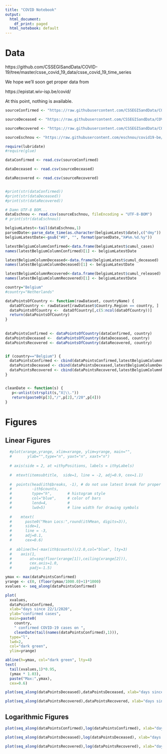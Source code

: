 ```yaml
---
title: "COVID Notebook"
output:
  html_document:
    df_print: paged
  html_notebook: default
---
```


# Data

https://github.com/CSSEGISandData/COVID-19/tree/master/csse_covid_19_data/csse_covid_19_time_series

We hope we'll soon get proper data from

https://epistat.wiv-isp.be/covid/

At this point, nothing is available.

```r
sourceConfirmed <- "https://raw.githubusercontent.com/CSSEGISandData/COVID-19/master/csse_covid_19_data/csse_covid_19_time_series/time_series_covid19_confirmed_global.csv"

sourceDeceased <- "https://raw.githubusercontent.com/CSSEGISandData/COVID-19/master/csse_covid_19_data/csse_covid_19_time_series/time_series_covid19_deaths_global.csv"

sourceRecovered <- "https://raw.githubusercontent.com/CSSEGISandData/COVID-19/master/csse_covid_19_data/csse_covid_19_time_series/time_series_covid19_recovered_global.csv"

sourceEschnou <- "https://raw.githubusercontent.com/eschnou/covid19-be/master/covid19-belgium.csv"
```

```r

require(lubridate)
#require(glue)

dataConfirmed <- read.csv(sourceConfirmed)

dataDeceased <- read.csv(sourceDeceased)

dataRecovered <- read.csv(sourceRecovered)


#print(str(dataConfirmed))
#print(str(dataDeceased))
#print(str(dataRecovered))

```

```r

# Damn UTF-8 BOM...
dataEschnou <- read.csv(sourceEschnou, fileEncoding = "UTF-8-BOM")
# print(str(dataEschnou))

belgiumLatest<-tail(dataEschnou,1)
parsedDate<-parse_date_time(as.character(belgiumLatest$date),c("dmy"))
belgiumLatestDate<-gsub("#0", "", format(parsedDate,"X#%m.%d.%y"))

latestBelgiumColumnConfirmed<-data.frame(belgiumLatest$cumul_cases)
names(latestBelgiumColumnConfirmed)[1] <- belgiumLatestDate

latestBelgiumColumnDeceased<-data.frame(belgiumLatest$cumul_deceased)
names(latestBelgiumColumnDeceased)[1] <- belgiumLatestDate

latestBelgiumColumnRecovered<-data.frame(belgiumLatest$cumul_released)
names(latestBelgiumColumnRecovered)[1] <- belgiumLatestDate


```



```r

country="Belgium"
#country="Netherlands"

dataPointsOfCountry <- function(rawDataset, countryName) {
  dataOfCountry <- rawDataset[rawDataset$Country.Region == country, ]
  dataPointsOfCountry <-  dataOfCountry[,c(5:ncol(dataOfCountry))]
  return(dataPointsOfCountry)
}
  
  
dataPointsConfirmed <- dataPointsOfCountry(dataConfirmed, country)
dataPointsDeceased <-  dataPointsOfCountry(dataDeceased, country)
dataPointsRecovered <- dataPointsOfCountry(dataRecovered, country)


if (country=="Belgium") {
  dataPointsConfirmed <- cbind(dataPointsConfirmed,latestBelgiumColumnConfirmed)
  dataPointsDeceased <- cbind(dataPointsDeceased,latestBelgiumColumnDeceased)
  dataPointsRecovered <- cbind(dataPointsRecovered,latestBelgiumColumnRecovered)
}


cleanDate <- function(s) {
   p<-unlist(strsplit(s,"X|\\."))
   return(paste0(p[3],"/",p[2],"/20",p[4]))
}

```

# Figures

## Linear Figures

```r

  #plot(xrange,yrange, xlim=xrange, ylim=yrange, main="",
  #       ylab="",type="n", yaxt="n", xaxt="n")
    
  # axis(side = 2, at =ithyPositions, labels = ithyLabels)
    
  #  mtext(itemsubtitle,  side=1, line = -2, adj=0.9, cex=1.1)
    
  #  points(head(ith$breaks, -1), # do not use latest break for proper plotting
  #         -ith$counts,
  #         type="h",       # histogram style
  #         col="blue",     # color of bars
  #         lend=4,         # 
  #         lwd=5)          # line width for drawing symbols
    
  #    mtext(
  #      paste0("Mean Locs:",round(ithMean, digits=3)),
  #      side=1, 
  #      line = -3, 
  #      adj=0.1,
  #      cex=0.6)
  
  #  abline(h=(-max(ith$counts))/2.0,col="blue", lty=3)
  #    axis(1,
  #        at=seq(floor(xrange[1]),ceiling(xrange[2])),
  #        cex.axis=1.0,
  #        padj=-1.5)

ymax <- max(dataPointsConfirmed)
yrange <- c(0, (floor(ymax/1000.0)+1)*1000)
xvalues <- seq_along(dataPointsConfirmed)

plot(
  xvalues,
  dataPointsConfirmed, 
  xlab="days since 22/1/2020", 
  ylab="confirmed cases", 
  main=paste0(
    country, 
    " confirmed COVID-19 cases on ",
    cleanDate(tail(names(dataPointsConfirmed),1))),
  type="l",
  lwd=2,
  col="dark green",
  ylim=yrange)

abline(h=ymax, col="dark green", lty=4)
text(
  tail(xvalues,1)*0.95,
  (ymax * 1.03),
  paste("Max:",ymax),
  cex=0.6)
```


```r
plot(seq_along(dataPointsDeceased),dataPointsDeceased, xlab="days since 22/1/2020", ylab="deceased cases", main=paste0(country," deceased COVID-19 cases on ",cleanDate(tail(names(dataPointsDeceased),1))),type="l",col="dark red")
```
```r
plot(seq_along(dataPointsRecovered),dataPointsRecovered, xlab="days since 22/1/2020", ylab="recovered cases", main=paste0(country," recovered COVID-19 cases on ",cleanDate(tail(names(dataPointsRecovered),1))),type="l",col="orange")
```

## Logarithmic Figures

```r

plot(seq_along(dataPointsConfirmed),log(dataPointsConfirmed), xlab="days since 22/1/2020", ylab="log(confirmed cases)", main=paste0(country, " confirmed COVID-19 cases on ",cleanDate(tail(names(dataPointsConfirmed),1))),type="l",col="dark green")


```


```r
plot(seq_along(dataPointsDeceased),log(dataPointsDeceased), xlab="days since 22/1/2020", ylab="log(deceased cases)", main=paste0(country, " deceased COVID-19 cases on ",cleanDate(tail(names(dataPointsDeceased),1))),type="l",col="dark red")
```


```r
plot(seq_along(dataPointsRecovered),log(dataPointsRecovered), xlab="days since 22/1/2020", ylab="log(recovered cases)", main=paste0(country, " recovered COVID-19 cases on ",cleanDate(tail(names(dataPointsRecovered),1))),type="l",col="orange")
```
